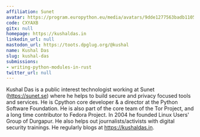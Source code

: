 ```yaml
---
affiliation: Sunet
avatar: https://program.europython.eu/media/avatars/9dde1277563badb1105de7f09cf54171_aMTuK8p.jpg
code: CXYAXB
gitx: null
homepage: https://kushaldas.in
linkedin_url: null
mastodon_url: https://toots.dpglug.org/@kushal
name: Kushal Das
slug: kushal-das
submissions:
- writing-python-modules-in-rust
twitter_url: null
---
```


Kushal Das is a public interest technologist working at Sunet (https://sunet.se) where he helps to build secure and privacy focused tools and services. He is Cpython core developer & a director at the Python Software Foundation. He is also part of the core team of the Tor Project, and a long time contributor to Fedora Project. In 2004 he founded Linux Users' Group of Durgapur. He also helps out journalists/activists with digital security trainings. He regularly blogs at https://kushaldas.in.
